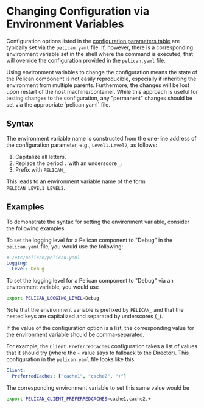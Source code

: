 
# Changing Configuration via Environment Variables

Configuration options listed in the [configuration parameters table](/configuration) are typically set via the `pelican.yaml` file.
If, however, there is a corresponding environment variable set in the shell where the command is executed,
that will override the configuration provided in the `pelican.yaml` file.

<Callout type="warning">
  Using environment variables to change the configuration means the state of the Pelican component
  is not easily reproducible, especially if inheriting the environment from multiple parents.
  Furthermore, the changes will be lost upon restart of the host machine/container.
  While this approach is useful for testing changes to the configuration,
  any "permanent" changes should be set via the appropriate `pelican.yaml` file.
</Callout>

## Syntax

The environment variable name is constructed from the one-line address of the configuration parameter,
e.g., `Level1.Level2`, as follows:

1. Capitalize all letters.
2. Replace the period `.` with an underscore `_`.
3. Prefix with `PELICAN_`

This leads to an environment variable name of the form `PELICAN_LEVEL1_LEVEL2`.

## Examples

To demonstrate the syntax for setting the environment variable,
consider the following examples.

To set the logging level for a Pelican component to "Debug" in the `pelican.yaml` file,
you would use the following:

```yaml
# /etc/pelican/pelican.yaml
Logging:
  Level: Debug
```

To set the logging level for a Pelican component to "Debug" via an environment variable,
you would use

```bash
export PELICAN_LOGGING_LEVEL=Debug
```

Note that the environment variable is prefixed by `PELICAN_` and
that the nested keys are capitalized and separated by underscores (`_`).

If the value of the configuration option is a list,
the corresponding value for the environment variable should be comma-separated.

For example, the `Client.PreferredCaches` configuration takes a list of values
that it should try (where the `+` value says to fallback to the Director).
This configuration in the `pelican.yaml` file looks like this:

```yaml
Client:
  PreferredCaches: ["cache1", "cache2", "+"]
```

The corresponding environment variable to set this same value would be

```bash
export PELICAN_CLIENT_PREFERREDCACHES=cache1,cache2,+
```
